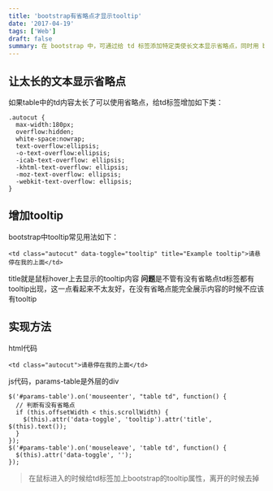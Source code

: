 ```yaml
---
title: 'bootstrap有省略点才显示tooltip'
date: '2017-04-19'
tags: ['Web']
draft: false
summary: 在 bootstrap 中，可通过给 td 标签添加特定类使长文本显示省略点，同时用 bootstrap 的 tooltip 展示内容。但存在不管有无省略点都显示 tooltip 的问题，可通过 js 代码在鼠标进入时添加 tooltip 属性，离开时去掉来解决。 
---
```


## 让太长的文本显示省略点
如果table中的td内容太长了可以使用省略点，给td标签增加如下类：
```
.autocut {  
  max-width:180px;  
  overflow:hidden;  
  white-space:nowrap;  
  text-overflow:ellipsis;  
  -o-text-overflow:ellipsis;  
  -icab-text-overflow: ellipsis;  
  -khtml-text-overflow: ellipsis;  
  -moz-text-overflow: ellipsis;  
  -webkit-text-overflow: ellipsis;  
}
```

## 增加tooltip
bootstrap中tooltip常见用法如下：
```
<td class="autocut" data-toggle="tooltip" title="Example tooltip">请悬停在我的上面</td>
```
title就是鼠标hover上去显示的tooltip内容
**问题**是不管有没有省略点td标签都有tooltip出现，这一点看起来不太友好，在没有省略点能完全展示内容的时候不应该有tooltip

## 实现方法
html代码
```
<td class="autocut">请悬停在我的上面</td>
```
js代码，params-table是外层的div
```
$('#params-table').on('mouseenter', "table td", function() {
  // 判断有没有省略点
  if (this.offsetWidth < this.scrollWidth) {
    $(this).attr('data-toggle', 'tooltip').attr('title', $(this).text());
  }
});
$('#params-table').on('mouseleave', 'table td', function() {
  $(this).attr('data-toggle', '');
});
```
> 在鼠标进入的时候给td标签加上bootstrap的tooltip属性，离开的时候去掉